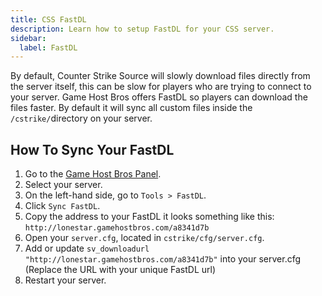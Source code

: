 ```yaml
---
title: CSS FastDL
description: Learn how to setup FastDL for your CSS server.
sidebar:
  label: FastDL
---
```


By default, Counter Strike Source will slowly download files directly from the server itself, this can be slow for players who are trying to connect to your server. Game Host Bros offers FastDL so players can download the files faster. By default it will sync all custom files inside the `/cstrike/`directory on your server.

## How To Sync Your FastDL

1. Go to the [Game Host Bros Panel](https://panel.gamehostbros.com/).
2. Select your server.
3. On the left-hand side, go to `Tools > FastDL`.
4. Click `Sync FastDL`.
5. Copy the address to your FastDL it looks something like this: `http://lonestar.gamehostbros.com/a8341d7b`
6. Open your `server.cfg`, located in `cstrike/cfg/server.cfg`.
7. Add or update `sv_downloadurl "http://lonestar.gamehostbros.com/a8341d7b"` into your server.cfg (Replace the URL with your unique FastDL url)
8. Restart your server.